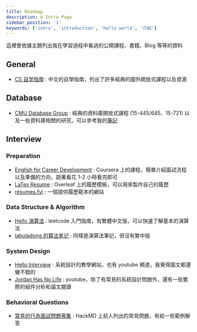 ```yaml
---
title: Roadmap
description: A Intro Page
sidebar_position: '1'
keywords: ['intro', 'introduction', 'hello world', '介紹']
---
```


這裡會依據主題列出我在學習過程中看過的公開課程、書籍、Blog 等等的資料

## General

- [CS 自学指南](https://csdiy.wiki/) : 中文的自學指南，列出了許多經典的國外開放式課程以及資源

## Database

- [CMU Database Group](https://db.cs.cmu.edu/) : 經典的資料庫開放式課程 (15-445/645、15-721) 以及一些資料庫相關的研究，可以參考我的[筆記](/docs/CMU15-445/)

## Interview

### Preparation

- [English for Career Development](https://www.coursera.org/learn/careerdevelopment) : Coursera 上的課程，簡單介紹面試流程以及準備的方向，跳著看花 1-2 小時看完即可
- [LaTex Resume](https://www.overleaf.com/latex/templates/software-engineer-resume/gqxmqsvsbdjf) : Overleaf 上的履歷模板，可以用來製作自己的履歷
- [resumes.fyi](https://resumes.fyi/explore) : 一個提供履歷範本的網站

### Data Structure & Algorithm

- [Hello 演算法](https://www.hello-algo.com/zh-hant/chapter_hello_algo/) : leetcode 入門指南，有繁體中文版，可以快速了解基本的演算法
- [labuladong 的算法笔记](https://labuladong.gitbook.io/algo/) : 同樣是演算法筆記，但沒有繁中版

### System Design

- [Hello Interview](https://www.hellointerview.com/) : 系統設計的教學網站，也有 youtube 頻道，我覺得圖文都還蠻不錯的
- [Jordan Has No Life](https://www.youtube.com/@jordanhasnolife5163) : youtube，除了有常見的系統設計問題外，還有一些實際的組件分析和論文閱讀

### Behavioral Questions

- [常見的行為面試問題蒐集](https://hackmd.io/@6PPVul2mS7OX2GuGXlUCDA/behavior_questions) : HackMD 上前人列出的常見問題，有給一些範例解答
